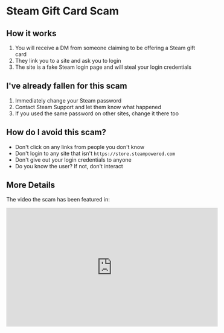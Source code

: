 # Steam Gift Card Scam

## How it works
1. You will receive a DM from someone claiming to be offering a Steam gift card
2. They link you to a site and ask you to login
3. The site is a fake Steam login page and will steal your login credentials

## I've already fallen for this scam
1. Immediately change your Steam password
2. Contact Steam Support and let them know what happened
3. If you used the same password on other sites, change it there too

## How do I avoid this scam?
- Don't click on any links from people you don't know
- Don't login to any site that isn't `https://store.steampowered.com`
- Don't give out your login credentials to anyone
- Do you know the user? If not, don't interact

## More Details
The video the scam has been featured in:

<iframe width="560" height="315" src="http://www.youtube.com/embed/Jz-3goOPj9o?start=349" title="YouTube video player" frameborder="0" allow="accelerometer; autoplay; clipboard-write; encrypted-media; gyroscope; picture-in-picture; web-share" referrerpolicy="strict-origin-when-cross-origin" allowfullscreen></iframe>
